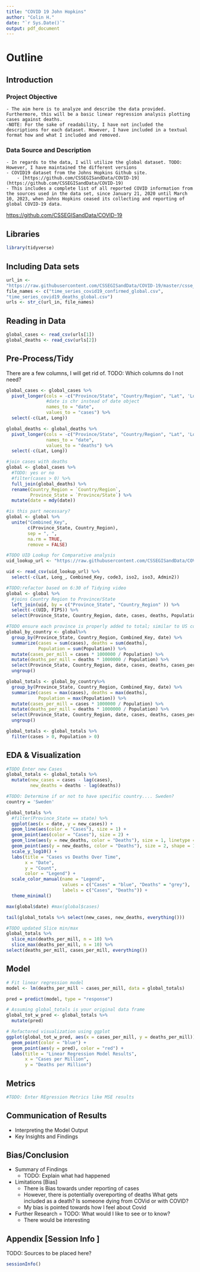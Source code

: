 ```yaml
---
title: "COVID 19 John Hopkins"
author: "Colin H."
date: "`r Sys.Date()`"
output: pdf_document
---
```


# Outline

## Introduction

### Project Objective

```         
- The aim here is to analyze and describe the data provided. Furthermore, this will be a basic linear regression analysis plotting cases against deaths. 
-NOTE: For the sake of readability, I have not included the descriptions for each dataset. However, I have included in a textual format how and what I included and removed. 
```

### Data Source and Description

```         
- In regards to the data, I will utilize the global dataset. TODO: However, I have maintained the different versions 
- COVID19 dataset from the Johns Hopkins Github site.
    - [https://github.com/CSSEGISandData/COVID-19](https://github.com/CSSEGISandData/COVID-19)
- This includes a complete list of all reported COVID information from the sources used in the data set, since January 21, 2020 until March 10, 2023, when Johns Hopkins ceased its collecting and reporting of global COVID-19 data.
```

<https://github.com/CSSEGISandData/COVID-19>

## Libraries

```r
library(tidyverse)
```

## Including Data sets

```r
url_in <-
"https://raw.githubusercontent.com/CSSEGISandData/COVID-19/master/csse_covid_19_data/csse_covid_19_time_series/"
file_names <- c("time_series_covid19_confirmed_global.csv",
"time_series_covid19_deaths_global.csv")
urls <- str_c(url_in, file_names)
```

## Reading in Data

```r

global_cases <- read_csv(urls[1])
global_deaths <- read_csv(urls[2])
```

## Pre-Process/Tidy

There are a few columns, I will get rid of. TODO: Which columns do I not need?
```r
global_cases <- global_cases %>%
  pivot_longer(cols = -c("Province/State", "Country/Region", "Lat", 'Long'),
               #date is chr instead of date object
               names_to = "date",
               values_to = "cases") %>%
  select(-c(Lat, Long))

global_deaths <- global_deaths %>%
  pivot_longer(cols = -c("Province/State", "Country/Region", "Lat", 'Long'),
               names_to = "date",
               values_to = "deaths") %>%
  select(-c(Lat, Long))

#join cases with deaths
global <- global_cases %>%
  #TODO: yes or no 
  #filter(cases > 0) %>%
  full_join(global_deaths) %>%
  rename(Country_Region = `Country/Region`,
         Province_State = `Province/State`) %>%
  mutate(date = mdy(date))

#is this part necessary? 
global <- global %>%
  unite("Combined_Key",
        c(Province_State, Country_Region),
        sep = ", ",
        na.rm = TRUE,
        remove = FALSE)

#TODO UID Lookup for Comparative analysis 
uid_lookup_url <- "https://raw.githubusercontent.com/CSSEGISandData/COVID-19/master/csse_covid_19_data/UID_ISO_FIPS_LookUp_Table.csv"

uid <- read_csv(uid_lookup_url) %>%
  select(-c(Lat, Long_, Combined_Key, code3, iso2, iso3, Admin2))

#TODO:refactor based on 6:30 of Tidying video
global <- global %>%
  #joins Country Region to Province/State
  left_join(uid, by = c("Province_State", "Country_Region" )) %>%
  select(-c(UID, FIPS)) %>%
  select(Province_State, Country_Region, date, cases, deaths, Population, Combined_Key )
```

```r
#TODO ensure each province is properly added to total; similar to US counties
global_by_country <- global%>%
  group_by(Province_State, Country_Region, Combined_Key, date) %>%
  summarize(cases = sum(cases), deaths = sum(deaths), 
            Population = sum(Population)) %>%
  mutate(cases_per_mill = cases * 1000000 / Population) %>%
  mutate(deaths_per_mill = deaths * 1000000 / Population) %>%
  select(Province_State, Country_Region, date, cases, deaths, cases_per_mill, deaths_per_mill, Population) %>%
  ungroup()

global_totals <- global_by_country%>%
  group_by(Province_State, Country_Region, Combined_Key, date) %>%
  summarize(cases = max(cases), deaths = max(deaths), 
            Population = max(Population)) %>%
  mutate(cases_per_mill = cases * 1000000 / Population) %>%
  mutate(deaths_per_mill = deaths * 1000000 / Population) %>%
  select(Province_State, Country_Region, date, cases, deaths, cases_per_mill, deaths_per_mill, Population) %>%
  ungroup()

global_totals <- global_totals %>%
  filter(cases > 0, Population > 0)
```

## EDA & Visualization

```r

#TODO Enter new Cases
global_totals <- global_totals %>%
  mutate(new_cases = cases - lag(cases),
         new_deaths = deaths - lag(deaths))

#TODO: Determine if or not to have specific country.... Sweden? 
country = 'Sweden'

global_totals %>%
  #filter(Province_State == state) %>%
  ggplot(aes(x = date, y = new_cases)) +
  geom_line(aes(color = "Cases"), size = 1) +
  geom_point(aes(color = "Cases"), size = 2) +
  geom_line(aes(y = new_deaths, color = "Deaths"), size = 1, linetype = "dashed") +
  geom_point(aes(y = new_deaths, color = "Deaths"), size = 2, shape = 16) +
  scale_y_log10() +
  labs(title = "Cases vs Deaths Over Time",
       x = "Date",
       y = "Count",
       color = "Legend") +
  scale_color_manual(name = "Legend",
                     values = c("Cases" = "blue", "Deaths" = "grey"),
                     labels = c("Cases", "Deaths")) +
  theme_minimal()

max(global$date) #max(global$cases)

tail(global_totals %>% select(new_cases, new_deaths, everything()))

#TODO updated Slice min/max
global_totals %>%
  slice_min(deaths_per_mill, n = 10) %>%
  slice_max(deaths_per_mill, n = 10) %>%
select(deaths_per_mill, cases_per_mill, everything())

```

## Model

```r

# Fit linear regression model
model <- lm(deaths_per_mill ~ cases_per_mill, data = global_totals)

pred = predict(model, type = "response")

# Assuming global_totals is your original data frame
global_tot_w_pred <- global_totals %>%
  mutate(pred)

# Refactored visualization using ggplot
ggplot(global_tot_w_pred, aes(x = cases_per_mill, y = deaths_per_mill)) +
  geom_point(color = "blue") +
  geom_point(aes(y = pred), color = "red") +
  labs(title = "Linear Regression Model Results",
       x = "Cases per Million",
       y = "Deaths per Million")

```

## Metrics

```r
#TODO: Enter REgression Metrics like MSE results 
```

## Communication of Results

-   Interpreting the Model Output
-   Key Insights and Findings

## Bias/Conclusion

-   Summary of Findings
    -   TODO: Explain what had happened
-   Limitations [Bias]
    -   There is Bias towards under reporting of cases
    -   However, there is potentially overeporting of deaths What gets included as a death? Is someone dying from COVid or with COVID?
    -   My bias is pointed towards how I feel about Covid
-   Further Research = TODO: What would I like to see or to know?
    -   There would be interesting

## Appendix [Session Info ]

TODO: Sources to be placed here?

```r
sessionInfo()
```
